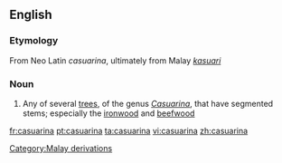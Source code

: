==English==

===Etymology===
From Neo Latin ''casuarina'', ultimately from Malay [[cassowary|''kasuari'']] 

===Noun===
{{wikipedia}}
{{en-noun}}

# Any of several [[tree]]s, of the genus ''[[Casuarina]]'', that have segmented stems; especially the [[ironwood]] and [[beefwood]]

[[Category:Malay derivations]]

[[fr:casuarina]]
[[pt:casuarina]]
[[ta:casuarina]]
[[vi:casuarina]]
[[zh:casuarina]]